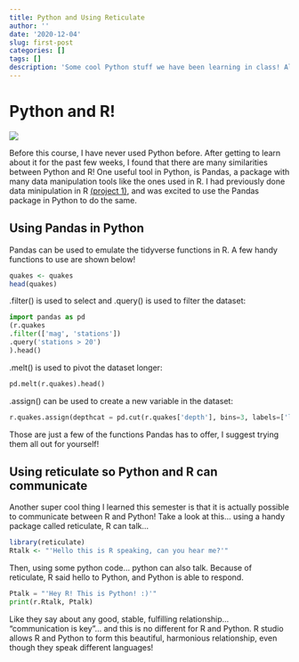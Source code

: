 ```yaml
---
title: Python and Using Reticulate
author: ''
date: '2020-12-04'
slug: first-post
categories: []
tags: []
description: 'Some cool Python stuff we have been learning in class! Also, how to make Python talk to R using reticulate.'
---
```


# Python and R!
![](/img/python.png)

Before this course, I have never used Python before. After getting to learn about it for the past few weeks, I found that there are many similarities between Python and R! One useful tool in Python, is Pandas, a package with many data manipulation tools like the ones used in R. I had previously done data minipulation in R [(project 1)](/project/project1/), and was excited to use the Pandas package in Python to do the same. 

## Using Pandas in Python 
Pandas can be used to emulate the tidyverse functions in R. A few handy functions to use are shown below!

```R
quakes <- quakes
head(quakes)
```
.filter() is used to select and .query() is used to filter the dataset:
```python
import pandas as pd
(r.quakes
.filter(['mag', 'stations'])
.query('stations > 20')
).head()
```
.melt() is used to pivot the dataset longer:
```python
pd.melt(r.quakes).head()
```
.assign() can be used to create a new variable in the dataset:
```python
r.quakes.assign(depthcat = pd.cut(r.quakes['depth'], bins=3, labels=['low', 'med', 'high'])).head()
```
Those are just a few of the functions Pandas has to offer, I suggest trying them all out for yourself! 

## Using reticulate so Python and R can communicate 
Another super cool thing I learned this semester is that it is actually possible to communicate between R and Python! Take a look at this... using a handy package called reticulate, R can talk...
```R
library(reticulate)
Rtalk <- "'Hello this is R speaking, can you hear me?'"
```
Then, using some python code... python can also talk. Because of reticulate, R said hello to Python, and Python is able to respond. 
```python
Ptalk = "'Hey R! This is Python! :)'"
print(r.Rtalk, Ptalk)
```
Like they say about any good, stable, fulfilling relationship... "communication is key"... and this is no different for R and Python.
R studio allows R and Python to form this beautiful, harmonious relationship, even though they speak different languages! 





